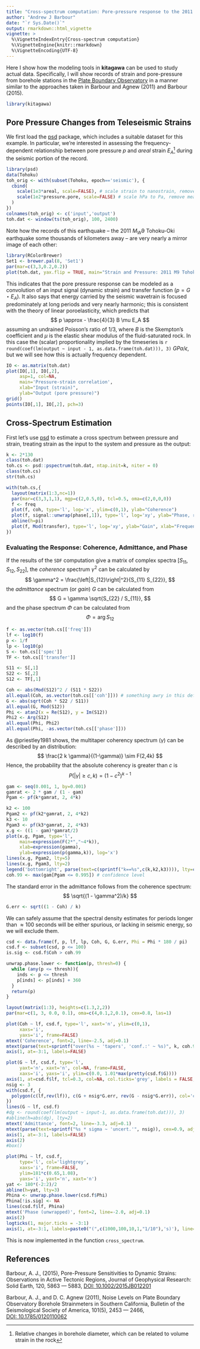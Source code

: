 ```yaml
---
title: "Cross-spectrum computation: Pore-pressure response to the 2011 M9 Tohoku-Oki earthquake"
author: "Andrew J Barbour"
date: "`r Sys.Date()`"
output: rmarkdown::html_vignette
vignette: >
  %\VignetteIndexEntry{Cross-spectrum computation}
  %\VignetteEngine{knitr::rmarkdown}
  %\VignetteEncoding{UTF-8}
---
```

<!-- bibliography: REFS.bib -->


Here I show how the modeling tools in **kitagawa** can be
used to study actual data.  Specifically, I will show
records of strain and pore-pressure from borehole
stations in the [Plate Boundary Observatory](https://www.unavco.org/unavco.html)
in a manner similar to the approaches taken in Barbour and Agnew (2011) and Barbour (2015).

```r
library(kitagawa)
```

## Pore Pressure Changes from Teleseismic Strains

We first load the [psd](https://cran.r-project.org/package=psd) package, which includes a
suitable dataset for this example. In particular, we're 
interested in assessing the frequency-dependent 
relationship between pore pressure $p$ and
_areal_ strain $E_A$^[Relative changes in borehole
diameter, which can be related to volume strain in the rock] during the seismic
portion of the record.

```r
library(psd)
data(Tohoku)
toh_orig <- with(subset(Tohoku, epoch=='seismic'), {
  cbind(
    scale(1e3*areal, scale=FALSE), # scale strain to nanostrain, remove mean
    scale(1e2*pressure.pore, scale=FALSE) # scale hPa to Pa, remove mean
  )
})
colnames(toh_orig) <- c('input','output')
toh.dat <- window(ts(toh_orig), 100, 2400)
```

Note how the records of this earthquake -- the 2011 $M_W 9$ Tohoku-Oki earthquake some thousands of
kilometers away -- are very nearly a mirror image of each other:
```r
library(RColorBrewer)
Set1 <- brewer.pal(8, 'Set1')
par(mar=c(3,3,0.2,0.2))
plot(toh.dat, yax.flip = TRUE, main="Strain and Pressure: 2011 M9 Tohoku")
```
This indicates that the pore pressure response can be modeled as a convolution of an input
signal (dynamic strain) and transfer function ($p = G \star E_A$). It also says that
energy carried by the seismic wavetrain is focused predominately at long
periods and very nearly harmonic; this is consistent with the 
theory of linear poroelasticity, which predicts that
$$
p \approx - \frac{4}{3} B \mu E_A
$$
assuming an undrained Poisson's ratio of $1/3$, where
$B$ is the Skempton's coefficient and $\mu$ is the elastic
shear modulus of the fluid-saturated rock. In 
this case the (scalar) proportionality implied by the timeseries is 
`r round(coef(lm(output ~ input - 1, as.data.frame(toh.dat))), 3)` $GPa / \epsilon$, 
but we will see how this is actually frequency dependent.
```r
IO <- as.matrix(toh.dat)
plot(IO[,1], IO[,2], 
     asp=1, col=NA, 
     main='Pressure-strain correlation',
     xlab="Input (strain)", 
     ylab="Output (pore pressure)")
grid()
points(IO[,1], IO[,2], pch=3)
```

## Cross-Spectrum Estimation

First let's use [psd](https://cran.r-project.org/package=psd)
to estimate a cross spectrum between pressure and strain,
treating strain as the input to the system and
pressure as the output:
```r
k <- 2*130
class(toh.dat)
toh.cs <- psd::pspectrum(toh.dat, ntap.init=k, niter = 0)
class(toh.cs)
str(toh.cs)
```
```r
with(toh.cs,{
  layout(matrix(1:3,nc=1))
  par(mar=c(3,3,1,1), mgp=c(2,0.5,0), tcl=0.5, oma=c(2,0,0,0))
  f <- freq
  plot(f, coh, type='l', log='x', ylim=c(0,1), ylab="Coherence")
  plot(f, signal::unwrap(phase[,1]), type='l', log='xy', ylab="Phase, rad")
  abline(h=pi)
  plot(f, Mod(transfer), type='l', log='xy', ylab="Gain", xlab="Frequency, Hz")
})
```

### Evaluating the Response: Coherence, Admittance, and Phase

If the results of the `SDF` computation give
a matrix of complex spectra $[S_{11}, S_{12}, S_{22}]$, 
the _coherence_ spectrum $\gamma^2$ can be calculated by
$$
\gamma^2 = \frac{\left|S_{12}\right|^2}{S_{11} S_{22}},
$$
the _admittance_ spectrum  (or _gain_) $G$ can be calculated from
$$
G = \gamma \sqrt{S_{22} / S_{11}},
$$
and the phase spectrum $\Phi$ can be calculated from
$$
\Phi = \arg{S_{12}}
$$

```r
f <- as.vector(toh.cs[['freq']]) 
lf <- log10(f)
p <- 1/f
lp <- log10(p)
S <- toh.cs[['spec']]
TF <- toh.cs[['transfer']]

S11 <- S[,1]
S22 <- S[,2]
S12 <- TF[,1]

Coh <- abs(Mod(S12)^2 / (S11 * S22))
all.equal(Coh, as.vector(toh.cs[['coh']])) # something awry in this definitions above
G <- abs(sqrt(Coh * S22 / S11))
all.equal(G, Mod(S12))
Phi <- atan2(x = Re(S12), y = Im(S12))
Phi2 <- Arg(S12)
all.equal(Phi, Phi2)
all.equal(Phi, -as.vector(toh.cs[['phase']]))
```

As @priestley1981 shows, the multitaper coherency spectrum ($\gamma$) can be described by an \texit{F} distribution:
$$
\frac{2 k \gamma}{(1-\gamma)} \sim F(2,4k)
$$
Hence, the probability that the absolute coherency is greater than $c$ is 
$$
P(|\gamma| \geq c, k) = (1 - c^2)^{k-1}
$$
```r
gam <- seq(0.001, 1, by=0.001)
gamrat <- 2 * gam / (1 - gam)
Pgam <- pf(k*gamrat, 2, 4*k)
```
```r
k2 <- 100
Pgam2 <- pf(k2*gamrat, 2, 4*k2)
k3 <- 10
Pgam3 <- pf(k3*gamrat, 2, 4*k3)
x.g <- ((1 - gam)*gamrat/2)
plot(x.g, Pgam, type='l', 
     main=expression(F(2*","~4*k)), 
     xlab=expression(gamma), 
     ylab=expression(p(gamma,k)), log='x')
lines(x.g, Pgam2, lty=5)
lines(x.g, Pgam3, lty=2)
legend('bottomright', parse(text=c(sprintf("k==%s",c(k,k2,k3)))), lty=c(1,5,2))
coh.99 <- max(gam[Pgam <= 0.995]) # confidence level
```

The standard error in the admittance follows from the coherence spectrum:
$$
\sqrt{(1 - \gamma^2)/k}
$$
```r
G.err <- sqrt((1 - Coh) / k)
```

We can safely assume that the spectral density estimates for
periods longer than $\approx 100$ seconds will be either
spurious, or lacking in seismic energy, so we will exclude them.
```r
csd <- data.frame(f, p, lf, lp, Coh, G, G.err, Phi = Phi * 180 / pi)
csd.f <- subset(csd, p <= 100)
is.sig <- csd.f$Coh > coh.99
```


```r
unwrap.phase.lower <- function(p, thresh=0) {
  while (any(p <= thresh)){
    inds <- p <= thresh
    p[inds] <- p[inds] + 360
  }
  return(p)
}

layout(matrix(1:3), heights=c(1.3,2,2))
par(mar=c(1, 3, 0.0, 0.1), oma=c(4,0.1,2,0.1), cex=0.8, las=1)

plot(Coh ~ lf, csd.f, type='l', xaxt='n', ylim=c(0,1), 
     xaxs='i',
     yaxs='i', frame=FALSE)
mtext('Coherence', font=2, line=-2.5, adj=0.1)
mtext(parse(text=sprintf("over(%s ~ 'tapers', 'conf.:' ~ %s)", k, coh.99)), cex=0.9, adj=0.95, line=-1.8, col='cyan4')
axis(1, at=-3:1, labels=FALSE)

plot(G ~ lf, csd.f, type='l', 
     yaxt='n', xaxt='n', col=NA, frame=FALSE,
     xaxs='i', yaxs='i', ylim=c(0.0, 1.01*max(pretty(csd.f$G))))
axis(1, at=csd.f$lf, tcl=0.3, col=NA, col.ticks='grey', labels = FALSE, line=0)
nsig <- 3
with(csd.f, {
  polygon(c(lf,rev(lf)), c(G + nsig*G.err, rev(G - nsig*G.err)), col='cyan', border=NA)
})
lines(G ~ lf, csd.f)
#dg <- round(coef(lm(output ~ input-1, as.data.frame(toh.dat))), 3)
#abline(h=abs(dg), lty=2)
mtext('Admittance', font=2, line=-3.3, adj=0.1)
mtext(parse(text=sprintf("%s * sigma ~ 'uncert.'", nsig)), cex=0.9, adj=0.95, line=-2.2, col='cyan4')
axis(1, at=-3:1, labels=FALSE)
axis(2)
#box()

plot(Phi ~ lf, csd.f, 
     type='l', col='lightgrey', 
     xaxs='i', frame=FALSE,
     ylim=181*c(0.65,1.08), 
     yaxs='i', yaxt='n', xaxt='n')
yat <- 180*(-2:2)/2
abline(h=yat, lty=3)
Phina <- unwrap.phase.lower(csd.f$Phi)
Phina[!is.sig] <- NA
lines(csd.f$lf, Phina)
mtext('Phase (unwrapped)', font=2, line=-2.0, adj=0.1)
axis(2)
logticks(1, major.ticks = -3:1)
axis(1, at=-3:1, labels=paste0("(",c(1000,100,10,1,"1/10"),'s)'), line=1.6, lwd=0)
```

This is now implemented in the function `cross_spectrum`. 
<!-- In comparison with -->
<!-- a Welch-type CSD -- calculated by setting `k=NULL`, the sine multitaper result is -->
<!-- more accurate across the full frequency band, and does not degrade at low frequencies: -->
<!-- ```{r, fig.width=6., fig.height=3.5} -->
<!-- TohCS <- cross_spectrum(toh.dat, k=50, verbose=FALSE) -->
<!-- TohCS_welch <- cross_spectrum(toh.dat, k=NULL, verbose=FALSE) # turn off k to get a Welch overlapping csd -->
<!-- plot(Admittance ~ Period, TohCS, col=NA, log='x', main="Pore Pressure from Strain: Tohoku", xlab="Period, sec") -->
<!-- lines(Admittance ~ Period, TohCS_welch, col='salmon') -->
<!-- lines(Admittance ~ Period, TohCS, lwd=2) -->
<!-- ``` -->


## References

Barbour, A. J., (2015), Pore-Pressure Sensitivities to Dynamic Strains: Observations in Active Tectonic Regions, 
Journal of Geophysical Research: Solid Earth, 120, 5863 — 5883,
[DOI: 10.1002/2015JB012201](https://doi.org/10.1002/2015JB012201)

Barbour, A. J., and D. C. Agnew (2011), Noise Levels on Plate Boundary Observatory Borehole Strainmeters in Southern California,
Bulletin of the Seismological Society of America, 101(5), 2453 — 2466,  
[DOI: 10.1785/0120110062](https://doi.org/10.1785/0120110062)
